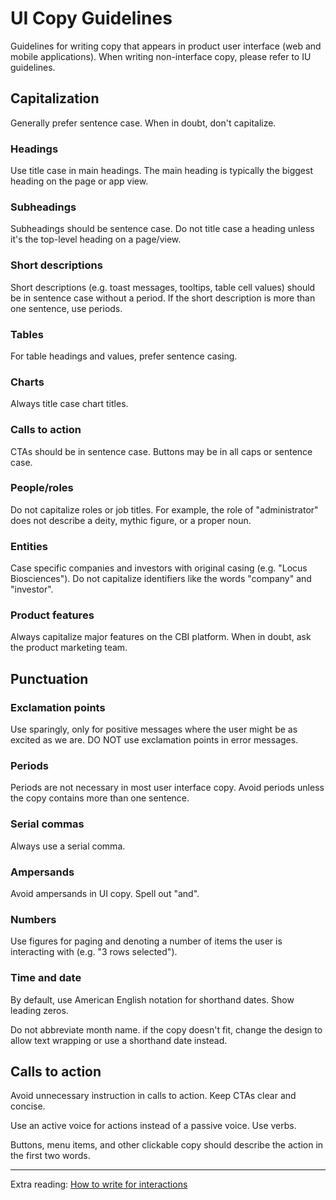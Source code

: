 
<Meta title="UI Guidelines/UI Copy" />

# UI Copy Guidelines
Guidelines for writing copy that appears in product user interface (web and mobile applications).
When writing non-interface copy, please refer to IU guidelines.

## Capitalization

Generally prefer sentence case. When in doubt, don't capitalize.

### Headings
Use title case in main headings. The main heading is typically the biggest heading on the page or app view.

<CopyExample
  valid="Market Size Estimates and Related Markets"
  invalid="Market size estimates and related markets"
/>

### Subheadings
Subheadings should be sentence case. Do not title case a heading unless it's the top-level heading on a page/view.

<CopyExample
  valid="Top Investors Related to Your Search"
  invalid="Top investors related to your search"
/>

### Short descriptions
Short descriptions (e.g. toast messages, tooltips, table cell values) should be in sentence case without a period. If the short description is more than one sentence, use periods.

<CopyExample
  valid="An error occurred loading your Stories"
  invalid="An Error Occurred Loading Your Stories"
/>

### Tables
For table headings and values, prefer sentence casing.

<CopyExample
  valid="Last updated"
  invalid="Last Updated"
/>

### Charts
Always title case chart titles.

<CopyExample
  valid="Mentions in Earnings Calls"
  invalid=" Mentions in earnings calls"
/>

### Calls to action
CTAs should be in sentence case. Buttons may be in all caps or sentence case.

<CopyExample
  valid="Reload page"
  invalid="Reload Page"
/>

### People/roles
Do not capitalize roles or job titles. For example, the role of "administrator" does not describe a deity, mythic figure, or a proper noun.

<CopyExample
  valid="Contact your team administrator"
  invalid="Contact your team Administrator"
/>

### Entities
Case specific companies and investors with original casing (e.g. "Locus Biosciences"). Do not capitalize identifiers like the words "company" and "investor".

<CopyExample
  valid="Showing 1-25 of 210 companies"
  invalid="Showing 1-25 of 210 Companies"
/>

### Product features
Always capitalize major features on the CBI platform. When in doubt, ask the product marketing team.

<CopyExample
  valid="Your Stories"
  invalid="Your stories"
/>

## Punctuation

### Exclamation points
Use sparingly, only for positive messages where the user might be as excited as we are. DO NOT use exclamation points in error messages.

<CopyExample
  valid="An error occurred loading your Stories"
  invalid="An error occurred loading your Stories!"
/>

### Periods
Periods are not necessary in most user interface copy. Avoid periods unless the copy contains more than one sentence.

<CopyExample
  valid="Monitor and track updates to companies in your portfolio"
  invalid="Monitor and track updates to companies in your portfolio."
/>

### Serial commas
Always use a serial comma.

<CopyExample
  valid="Pål, Paul and Kristin"
  invalid="Pål, Paul, and Kristin"
/>

### Ampersands
Avoid ampersands in UI copy. Spell out "and".

<CopyExample
  valid="Clone & view Collection"
  invalid="Clone and view Collection"
/>

### Numbers
Use figures for paging and denoting a number of items the user is interacting with (e.g. "3 rows selected").

<CopyExample
  valid="Showing 20 results"
  invalid="Showing twenty results"
/>

### Time and date
By default, use American English notation for shorthand dates. Show leading zeros.

<CopyExample
  valid="MM/DD/YYYY"
/>

Do not abbreviate month name. if the copy doesn't fit, change the design to allow text wrapping or use a shorthand date instead.

<CopyExample
  invalid="Aug 22, 2019"
  valid="August 22, 2019"
/>

## Calls to action
Avoid unnecessary instruction in calls to action. Keep CTAs clear and concise.

<CopyExample
  invalid="Click to create Collection"
  valid="Create Collection"
/>

Use an active voice for actions instead of a passive voice. Use verbs.

<CopyExample
  invalid="New page"
  valid="Add page"
/>

Buttons, menu items, and other clickable copy should describe the action in the first two words.

<CopyExample
  invalid="Yes, delete column"
  valid="Delete column"
/>

---

<Info type="info">
  <p>Extra reading: <a href="https://uxdesign.cc/how-to-write-for-interactions-3ff03080fb18">How to write for interactions</a></p>
</Info>

